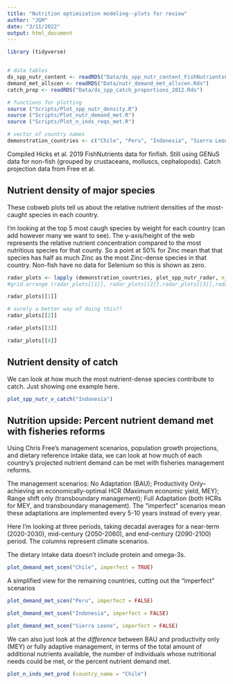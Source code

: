 ```yaml
---
title: "Nutrition optimization modeling--plots for review"
author: "JGM"
date: "3/11/2022"
output: html_document
---
```


```r
library (tidyverse)


# data tables
ds_spp_nutr_content <- readRDS("Data/ds_spp_nutr_content_FishNutrientsGENuS.Rds")
demand_met_allscen <- readRDS("Data/nutr_demand_met_allscen.Rds")
catch_prop <- readRDS("Data/ds_spp_catch_proportions_2012.Rds")

# functions for plotting
source ("Scripts/Plot_spp_nutr_density.R")
source ("Scripts/Plot_nutr_demand_met.R")
source ("Scripts/Plot_n_inds_reqs_met.R")

# vector of country names
demonstration_countries <- c("Chile", "Peru", "Indonesia", "Sierra Leone")
```

Compiled Hicks et al. 2019 FishNutrients data for finfish. Still using GENuS data for non-fish (grouped by crustaceans, molluscs, cephalopods). Catch projection data from Free et al. 


## Nutrient density of major species

These cobweb plots tell us about the relative nutrient densities of the most-caught species in each country.

I'm looking at the top 5 most caugh species by weight for each country (can add however many we want to see). The y-axis/height of the web represents the relative nutrient concentration compared to the most nutritious species for that county. So a point at 50% for Zinc mean that that species has half as much Zinc as the most Zinc-dense species in that country. Non-fish have no data for Selenium so this is shown as zero. 

```r

radar_plots <- lapply (demonstration_countries, plot_spp_nutr_radar, n_spp = 5)
#grid.arrange (radar_plots[[1]], radar_plots[[2]],radar_plots[[3]],radar_plots[[4]], ncol =1)

radar_plots[[1]]

```
```r
# surely a better way of doing this??
radar_plots[[2]]
```
```r
radar_plots[[3]]
```
```r
radar_plots[[4]]
```


## Nutrient density of catch

We can look at how much the most nutrient-dense species contribute to catch. Just showing one example here. 
```r
plot_spp_nutr_v_catch("Indonesia")

```

## Nutrition upside: Percent nutrient demand met with fisheries reforms
Using Chris Free's management scenarios, population growth projections, and dietary reference intake data, we can look at how much of each country's projected nutrient demand can be met with fisheries management reforms. 

The management scenarios: No Adaptation (BAU); Productivity Only--achieving an economically-optimal HCR (Maximum economic yield, MEY); Range shift only (transboundary management); Full Adaptation (both HCRs for MEY, and transboundary management). The "imperfect" scenarios mean these adaptations are implemented every 5-10 years instead of every year.  

Here I'm looking at three periods, taking decadal averages for a near-term (2020-2030), mid-century (2050-2060), and end-century (2090-2100) period. The columns represent climate scenarios. 

The dietary intake data doesn't include protein and omega-3s. 
```r
plot_demand_met_scen("Chile", imperfect = TRUE)

```

A simplified view for the remaining countries, cutting out the "imperfect" scenarios
```r
plot_demand_met_scen("Peru", imperfect = FALSE)

```

```r
plot_demand_met_scen("Indonesia", imperfect = FALSE)

```

```r
plot_demand_met_scen("Sierra Leone", imperfect = FALSE)

```

We can also just look at the *difference* between BAU and productivity only (MEY) or fully adaptive management, in terms of the total amount of additional nutrients available, the number of individuals whose nutritional needs could be met, or the percent nutrient demand met. 
```r
plot_n_inds_met_prod (country_name = "Chile")

```

